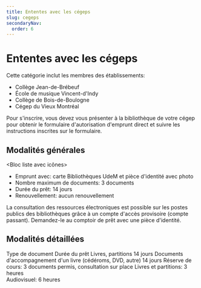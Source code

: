 ```yaml
---
title: Ententes avec les cégeps
slug: cegeps
secondaryNav:
  order: 6
---
```



# Ententes avec les cégeps

Cette catégorie inclut les membres des établissements:

- Collège Jean-de-Brébeuf
- École de musique Vincent-d'Indy
- Collège de Bois-de-Boulogne
- Cégep du Vieux Montréal

Pour s'inscrire, vous devez vous présenter à la bibliothèque de votre cégep pour obtenir le formulaire d'autorisation d'emprunt direct et suivre les instructions inscrites sur le formulaire.

## Modalités générales

<Bloc liste avec icônes>

- Emprunt avec: carte Bibliothèques UdeM et pièce d'identité avec photo
- Nombre maximum de documents: 3 documents
- Durée du prêt: 14 jours
- Renouvellement: aucun renouvellement

</Bloc>

La consultation des ressources électroniques est possible sur les postes publics des bibliothèques grâce à un compte d'accès provisoire (compte passant). Demandez-le au comptoir de prêt avec une pièce d'identité.

## Modalités détaillées

<TableContainer component={Paper}>
      <Table sx={{ minWidth: 650 }} aria-label="simple table">
        <TableHead>
          <TableRow>
            <TableCell>Type de document</TableCell>
            <TableCell align="right">Durée du prêt</TableCell>
          </TableRow>
        </TableHead>
        <TableBody>
          <TableRow sx={{ '&:last-child td, &:last-child th': { border: 0 } }}>
            <TableCell>Livres, partitions</TableCell>
            <TableCell align="right">14 jours</TableCell>
          </TableRow>
          <TableRow sx={{ '&:last-child td, &:last-child th': { border: 0 } }}>
            <TableCell>Documents d'accompagnement d'un livre (cédéroms, DVD, autre)</TableCell>
            <TableCell align="right">14 jours</TableCell>
          </TableRow>
          <TableRow sx={{ '&:last-child td, &:last-child th': { border: 0 } }}>
            <TableCell>Réserve de cours: 3 documents permis, consultation sur place</TableCell>
            <TableCell align="right">Livres et partitions: 3 heures <br/> Audiovisuel: 6 heures</TableCell>
          </TableRow>
        </TableBody>
      </Table>
    </TableContainer>